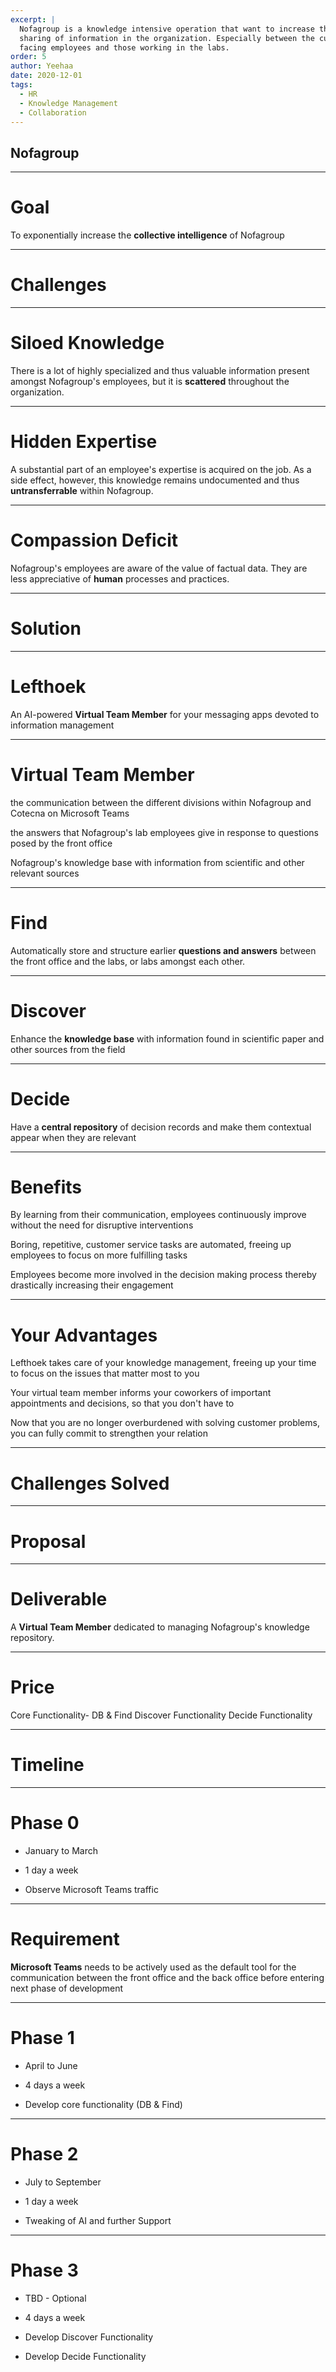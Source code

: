 ```yaml
---
excerpt: |
  Nofagroup is a knowledge intensive operation that want to increase the
  sharing of information in the organization. Especially between the customer
  facing employees and those working in the labs.
order: 5
author: Yeehaa
date: 2020-12-01
tags: 
  - HR
  - Knowledge Management
  - Collaboration
---
```



<Cover>

## Nofagroup

</Cover>

---

<Basic>

# Goal

To exponentially increase the **collective intelligence** of Nofagroup

</Basic>

---

<SectionCover>

# Challenges

</SectionCover>

---

<Basic>

# Siloed Knowledge

There is a lot of highly specialized and thus valuable information present
amongst Nofagroup's employees, but it is **scattered** throughout the
organization.

</Basic>

---

<Basic>

# Hidden Expertise

A substantial part of an employee's expertise is acquired on the job. As a side
effect, however, this knowledge remains undocumented and thus
**untransferrable** within Nofagroup.

</Basic>

---

<Basic>

# Compassion Deficit

Nofagroup's employees are aware of the value of factual data. They are less
appreciative of **human** processes and practices.

</Basic>

---

<SectionCover>

# Solution

</SectionCover>

---

<Basic>

# Lefthoek

An AI-powered **Virtual Team Member** for your messaging apps devoted to
information management 

</Basic>

---

<Icons>

# Virtual Team Member

<SellingPoint iconName="Microphone" title="moderates">the communication between
the different divisions within Nofagroup and Cotecna on Microsoft Teams</SellingPoint>

<SellingPoint iconName="Binders" title="organizes">the answers that
Nofagroup's lab employees give in response to questions posed by the front
office</SellingPoint>

<SellingPoint iconName="Hologram" title="augments">Nofagroup's knowledge base with 
information from scientific and other relevant sources</SellingPoint>

</Icons>

---


<Basic>

# Find

Automatically store and structure earlier **questions and answers** between the
front office and the labs, or labs amongst each other.

</Basic>

---


<Basic>

# Discover

Enhance the **knowledge base** with information found in scientific paper and
other sources from the field

</Basic>

---

<Basic>

# Decide

Have a **central repository** of decision records and make them contextual
appear when they are relevant

</Basic>

---

<Icons>

# Benefits

<SellingPoint iconName="Hand" title="improve">By learning from their
communication, employees continuously improve without the need for disruptive
interventions</SellingPoint>

<SellingPoint iconName="Heart" title="care">Boring, repetitive, customer service
tasks are automated, freeing up employees to focus on more fulfilling
tasks</SellingPoint>

<SellingPoint iconName="Something" title="empower">Employees become more
involved in the decision making process thereby drastically increasing their
engagement</SellingPoint>


</Icons>

---

<Icons>

# Your Advantages

<SellingPoint iconName="Hand" title="Focus on Content">Lefthoek takes care of
your knowledge management, freeing up your time to focus on the issues that
matter most to you</SellingPoint>

<SellingPoint iconName="Heart" title="Less Management">Your virtual team member
informs your coworkers of important appointments and decisions, so that you
don't have to</SellingPoint>

<SellingPoint iconName="Something" title="Customer Intimacy">Now that you are no
longer overburdened with solving customer problems, you can fully commit to
strengthen your relation</SellingPoint>

</Icons>

---

<Icons>

# Challenges Solved

<SellingPoint iconName="Hand" title="Siloed Knowledge"/>

<SellingPoint iconName="Heart" title="Hidden Expertise"/>

<SellingPoint iconName="Something" title="Compassion Deficit"/>

</Icons>

---

<SectionCover>

# Proposal

</SectionCover>

---

<Basic>

# Deliverable

A **Virtual Team Member** dedicated to managing Nofagroup's knowledge
repository.

</Basic>

---
<Stats>

# Price

<Stat figure="€55K">Core Functionality- DB & Find</Stat>
<Stat figure="€15K">Discover Functionality</Stat>
<Stat figure="€15K">Decide Functionality</Stat>

</Stats>

---

<SectionCover>

# Timeline

</SectionCover>

---

<Basic>

# Phase 0

+ January to March 

+ 1 day a week

+ Observe Microsoft Teams traffic

</Basic>

---

<Basic>

# Requirement

**Microsoft Teams** needs to be actively used as the default tool for the
communication between the front office and the back office before entering next
phase of development

</Basic>

---

<Basic>

# Phase 1

+ April to June 

+ 4 days a week

+ Develop core functionality (DB & Find)

</Basic>

---

<Basic>

# Phase 2

+ July to September 

+ 1 day a week

+ Tweaking of AI and further Support

</Basic>

---

<Basic>

# Phase 3 

+ TBD - Optional

+ 4 days a week

+ Develop Discover Functionality

+ Develop Decide Functionality

</Basic>

